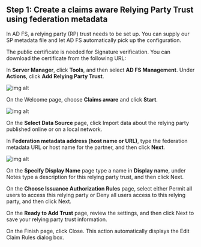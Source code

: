 ## Step 1: Create a claims aware Relying Party Trust using federation metadata

In AD FS, a relying party (RP) trust needs to be set up. You can supply our SP metadata file and let AD FS automatically pick up the configuration.

<div className='flex flex-col gap-4'>
  <div>
    <InputWithCopyButton text={spMetadataUrl} label='Federation metadata URL' />
  </div>
</div>

The public certificate is needed for Signature verification. You can download the certificate from the following URL:

<div className='flex flex-col gap-4'>
  <div>
    <InputWithCopyButton text={publicCertUrl} label='Public certificate' />
  </div>
</div>

<AdvancedSPConfigLink />

In **Server Manager**, click **Tools**, and then select **AD FS Management**. Under **Actions**, click **Add Relying Party Trust**.

![img alt](https://boxyhq.com/assets/images/addtrust1-b9f0d474a1e3be612b02b88d43d22253.png)

On the Welcome page, choose **Claims aware** and click **Start**.

![img alt](https://boxyhq.com/assets/images/addtrust2-784cb0867865ae14f2e76018ce3bafac.png)

On the **Select Data Source** page, click Import data about the relying party published online or on a local network.

In **Federation metadata address (host name or URL)**, type the federation metadata URL or host name for the partner, and then click **Next**.

![img alt](https://boxyhq.com/assets/images/addtrust12-ff3a17b7770a80640ecfb2bb858e05ac.png)

On the **Specify Display Name** page type a name in **Display name**, under Notes type a description for this relying party trust, and then click Next.

On the **Choose Issuance Authorization Rules** page, select either Permit all users to access this relying party or Deny all users access to this relying party, and then click Next.

On the **Ready to Add Trust** page, review the settings, and then click Next to save your relying party trust information.

On the Finish page, click Close. This action automatically displays the Edit Claim Rules dialog box.

<Footer />
